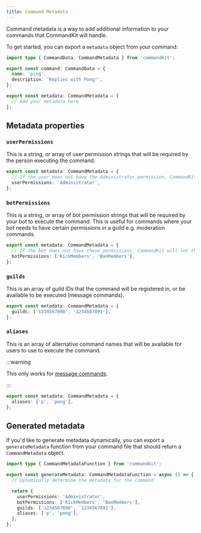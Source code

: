 ```yaml
---
title: Command Metadata
---
```


Command metadata is a way to add additional information to your
commands that CommandKit will handle.

To get started, you can export a `metadata` object from your command:

```ts title="src/app/commands/ping.ts" {8-10}
import type { CommandData, CommandMetadata } from 'commandkit';

export const command: CommandData = {
  name: 'ping',
  description: 'Replies with Pong!',
};

export const metadata: CommandMetadata = {
  // Add your metadata here
};
```

## Metadata properties

### `userPermissions`

This is a string, or array of user permission strings that will be
required by the person executing the command.

```ts title="src/app/commands/ping.ts"
export const metadata: CommandMetadata = {
  // If the user does not have the Administrator permission, CommandKit will let them know
  userPermissions: 'Administrator',
};
```

### `botPermissions`

This is a string, or array of bot permission strings that will be
required by your bot to execute the command. This is useful for
commands where your bot needs to have certain permissions in a guild
e.g. moderation commands.

```ts title="src/app/commands/ping.ts"
export const metadata: CommandMetadata = {
  // If the bot does not have these permissions, CommandKit will let them know
  botPermissions: ['KickMembers', 'BanMembers'],
};
```

### `guilds`

This is an array of guild IDs that the command will be registered in,
or be available to be executed (message commands).

```ts title="src/app/commands/ping.ts"
export const metadata: CommandMetadata = {
  guilds: ['1234567890', '1234567891'],
};
```

### `aliases`

This is an array of alternative command names that will be available
for users to use to execute the command.

:::warning

This only works for [message commands](./04-message-commands.mdx).

:::

```ts title="src/app/commands/ping.ts"
export const metadata: CommandMetadata = {
  aliases: ['p', 'pong'],
};
```

## Generated metadata

If you'd like to generate metadata dynamically, you can export a
`generateMetadata` function from your command file that should return
a `CommandMetadata` object.

```ts title="src/app/commands/ping.ts"
import type { CommandMetadataFunction } from 'commandkit';

export const generateMetadata: CommandMetadataFunction = async () => {
  // Dynamically determine the metadata for the command

  return {
    userPermissions: 'Administrator',
    botPermissions: ['KickMembers', 'BanMembers'],
    guilds: ['1234567890', '1234567891'],
    aliases: ['p', 'pong'],
  };
};
```
